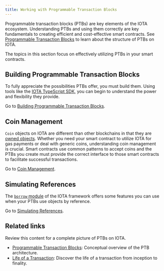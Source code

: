 ```yaml
---
title: Working with Programmable Transaction Blocks
---
```


Programmable transaction blocks (PTBs) are key elements of the IOTA ecosystem. Understanding PTBs and using them correctly are key fundamentals to creating efficient and cost-effective smart contracts. See [Programmable Transaction Blocks](prog-txn-blocks.mdx) to learn about the structure of PTBs on IOTA.

The topics in this section focus on effectively utilizing PTBs in your smart contracts.

## Building Programmable Transaction Blocks

To fully appreciate the possibilities PTBs offer, you must build them. Using tools like the [IOTA TypeScript SDK](../../../../references/ts-sdk/typescript/index.mdx), you can begin to understand the power and flexibility they provide.

Go to [Building Programmable Transaction Blocks](building-ptb.mdx).

## Coin Management

`Coin` objects on IOTA are different than other blockchains in that they are [owned objects](../../objects/object-ownership/address-owned.mdx). Whether you need your smart contract to utilize IOTA for gas payments or deal with generic coins, understanding coin management is crucial. Smart contracts use common patterns to accept coins and the PTBs you create must provide the correct interface to those smart contracts to facilitate successful transactions.

Go to [Coin Management](coin-mgt.mdx).

## Simulating References

The [`borrow` module](/references/framework/iota-framework/borrow) of the IOTA framework offers some features you can use when your PTBs use objects by reference. 

Go to [Simulating References](simulating-refs.mdx).

## Related links

Review this content for a complete picture of PTBs on IOTA.

- [Programmable Transaction Blocks](prog-txn-blocks.mdx): Conceptual overview of the PTB architecture.
- [Life of a Transaction](../../../../about-iota/iota-architecture/transaction-lifecycle.mdx): Discover the life of a transaction from inception to finality.  